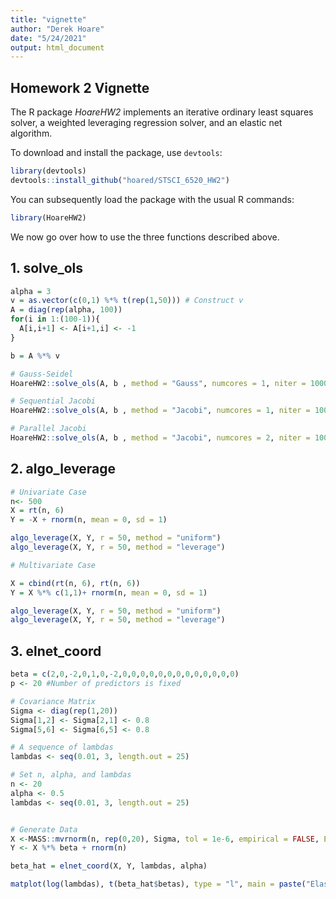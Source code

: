 ```yaml
---
title: "vignette"
author: "Derek Hoare"
date: "5/24/2021"
output: html_document
---
```

## Homework 2 Vignette

The R package *HoareHW2* implements an iterative ordinary least squares solver, a weighted leveraging regression solver, and an elastic net algorithm.

To download and install the package, use `devtools`:

```r
library(devtools)
devtools::install_github("hoared/STSCI_6520_HW2")
```

You can subsequently load the package with the usual R commands:

```r
library(HoareHW2)
```

We now go over how to use the three functions described above.

## 1. solve_ols

```r
alpha = 3
v = as.vector(c(0,1) %*% t(rep(1,50))) # Construct v
A = diag(rep(alpha, 100))
for(i in 1:(100-1)){
  A[i,i+1] <- A[i+1,i] <- -1
}

b = A %*% v

# Gauss-Seidel
HoareHW2::solve_ols(A, b , method = "Gauss", numcores = 1, niter = 1000)

# Sequential Jacobi
HoareHW2::solve_ols(A, b , method = "Jacobi", numcores = 1, niter = 1000)

# Parallel Jacobi
HoareHW2::solve_ols(A, b , method = "Jacobi", numcores = 2, niter = 1000)
```

## 2. algo_leverage

```r
# Univariate Case
n<- 500
X = rt(n, 6)
Y = -X + rnorm(n, mean = 0, sd = 1)

algo_leverage(X, Y, r = 50, method = "uniform")
algo_leverage(X, Y, r = 50, method = "leverage")

# Multivariate Case

X = cbind(rt(n, 6), rt(n, 6))
Y = X %*% c(1,1)+ rnorm(n, mean = 0, sd = 1)

algo_leverage(X, Y, r = 50, method = "uniform")
algo_leverage(X, Y, r = 50, method = "leverage")

```


## 3. elnet_coord

```r
beta = c(2,0,-2,0,1,0,-2,0,0,0,0,0,0,0,0,0,0,0,0,0)
p <- 20 #Number of predictors is fixed

# Covariance Matrix
Sigma <- diag(rep(1,20))
Sigma[1,2] <- Sigma[2,1] <- 0.8
Sigma[5,6] <- Sigma[6,5] <- 0.8

# A sequence of lambdas
lambdas <- seq(0.01, 3, length.out = 25)

# Set n, alpha, and lambdas
n <- 20
alpha <- 0.5
lambdas <- seq(0.01, 3, length.out = 25)


# Generate Data
X <-MASS::mvrnorm(n, rep(0,20), Sigma, tol = 1e-6, empirical = FALSE, EISPACK = FALSE)
Y <- X %*% beta + rnorm(n)

beta_hat = elnet_coord(X, Y, lambdas, alpha)

matplot(log(lambdas), t(beta_hat$betas), type = "l", main = paste("Elastic Net, alpha=", alpha, ", n=",n), ylab = "Beta_i")

```


